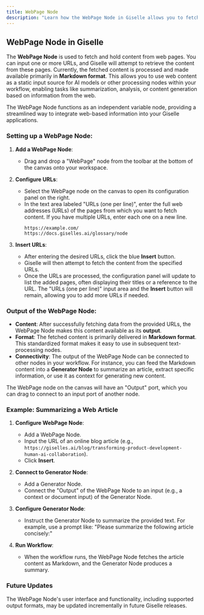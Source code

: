 ```yaml
---
title: WebPage Node
description: "Learn how the WebPage Node in Giselle allows you to fetch and use content from web pages as static inputs in your AI workflows."
---
```


## WebPage Node in Giselle

The **WebPage Node** is used to fetch and hold content from web pages. You can input one or more URLs, and Giselle will attempt to retrieve the content from these pages. Currently, the fetched content is processed and made available primarily in **Markdown format**. This allows you to use web content as a static input source for AI models or other processing nodes within your workflow, enabling tasks like summarization, analysis, or content generation based on information from the web.

The WebPage Node functions as an independent variable node, providing a streamlined way to integrate web-based information into your Giselle applications.

### Setting up a WebPage Node:

1.  **Add a WebPage Node**:
    *   Drag and drop a "WebPage" node from the toolbar at the bottom of the canvas onto your workspace.

2.  **Configure URLs**:
    *   Select the WebPage node on the canvas to open its configuration panel on the right.
    *   In the text area labeled "URLs (one per line)", enter the full web addresses (URLs) of the pages from which you want to fetch content. If you have multiple URLs, enter each one on a new line.
        ```
        https://example.com/
        https://docs.giselles.ai/glossary/node
        ```

3.  **Insert URLs**:
    *   After entering the desired URLs, click the blue **Insert** button.
    *   Giselle will then attempt to fetch the content from the specified URLs.
    *   Once the URLs are processed, the configuration panel will update to list the added pages, often displaying their titles or a reference to the URL. The "URLs (one per line)" input area and the **Insert** button will remain, allowing you to add more URLs if needed.

### Output of the WebPage Node:

*   **Content**: After successfully fetching data from the provided URLs, the WebPage Node makes this content available as its **output**.
*   **Format**: The fetched content is primarily delivered in **Markdown format**. This standardized format makes it easy to use in subsequent text-processing nodes.
*   **Connectivity**: The output of the WebPage Node can be connected to other nodes in your workflow. For instance, you can feed the Markdown content into a **Generator Node** to summarize an article, extract specific information, or use it as context for generating new content.

The WebPage node on the canvas will have an "Output" port, which you can drag to connect to an input port of another node.

### Example: Summarizing a Web Article

1.  **Configure WebPage Node**:
    *   Add a WebPage Node.
    *   Input the URL of an online blog article (e.g., `https://giselles.ai/blog/transforming-product-development-human-ai-collaboration`).
    *   Click **Insert**.

2.  **Connect to Generator Node**:
    *   Add a Generator Node.
    *   Connect the "Output" of the WebPage Node to an input (e.g., a context or document input) of the Generator Node.

3.  **Configure Generator Node**:
    *   Instruct the Generator Node to summarize the provided text. For example, use a prompt like: "Please summarize the following article concisely:"

4.  **Run Workflow**:
    *   When the workflow runs, the WebPage Node fetches the article content as Markdown, and the Generator Node produces a summary.

### Future Updates

The WebPage Node's user interface and functionality, including supported output formats, may be updated incrementally in future Giselle releases.
